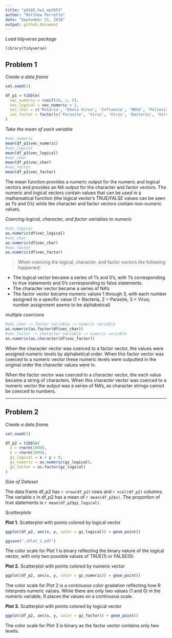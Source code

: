 ```yaml
---
title: "p8105_hw1_mp3653"
author: "Matthew Perrotta"
date: "September 21, 2018"
output: github_document
---
```

*Load tidyverse package*
```r
library(tidyverse)
```

## **Problem 1**

*Create a data frame*
```r
set.seed(1)

df_p1 = tibble(
  vec_numeric = runif(10, 1, 5),
  vec_logical = vec_numeric > 2,
  vec_char = c('Malaria', 'Ebola Virus', 'Influenza', 'MRSA', 'Poliovirus', 'Dengue', 'E. Coli', 'Measles', 'VZV', 'MERS'),
  vec_factor = factor(c('Parasite', 'Virus', 'Virus', 'Bacteria', 'Virus', 'Virus', 'Bacteria', 'Virus', 'Virus', 'Virus'))
)
```

*Take the mean of each variable*
```r
#vec_numeric
mean(df_p1$vec_numeric)
#vec_logical
mean(df_p1$vec_logical)
#vec_char
mean(df_p1$vec_char)
#vec_factor
mean(df_p1$vec_factor)
```
The mean function provides a numeric output for the numeric and logical vectors and provides an NA output for the character and factor vectors. The numeric and logical vectors contain values that can be used in a mathematical function (the logical vector's TRUE/FALSE values can be seen as 1's and 0's) while the character and factor vectors contain non-numeric values.

*Coercing logical, character, and factor variables to numeric*
```r
#vec_logical
as.numeric(df$vec_logical)
#vec_char
as.numeric(df$vec_char)
#vec_factor
as.numeric(df$vec_factor)
```
 >When coercing the logical, character, and factor vectors the following happened:
 
  * The logical vector became a series of 1's and 0's, with 1's corresponding to true statements and 0's  corresponding to false statements.
  * The character vector became a series of NA's
  * The factor vector became numeric values 1 through 3, with each number assigned to a specific value (1 = Bacteria, 2 = Parasite, 3 = Virus; number assignment seems to be alphabetical)

*multiple coercions*
```r
#vec_char -> factor variable -> numeric variable
as.numeric(as.factor(df$vec_char))
#vec_factor -> character variable -> numeric variable
as.numeric(as.character(df$vec_factor))
```
When the character vector was coerced to a factor vector, the values were assigned numeric levels by alphabetical order. When this factor vector was coerced to a numeric vector these numeric levels were outputted in the original order the character values were in.

When the factor vector was coerced to a character vector, the each value became a string of characters. When this character vector was coerced to a numeric vector the output was a series of NA's, as character strings cannot be coerced to numbers.

***
## **Problem 2**

*Create a data frame*
```r
set.seed(1)

df_p2 = tibble(
  x = rnorm(1000),
  y = rnorm(1000),
  gz_logical = x + y > 0,
  gz_numeric = as.numeric(gz_logical),
  gz_factor = as.factor(gz_logical)
)
```

*Size of Dataset*

The data frame df_p2 has `r nrow(df_p2)` rows and `r ncol(df_p2)` columns. The variable x in df_p2 has a mean of `r mean(df_p2$x)`. The proportion of true statements is `r mean(df_p2$gz_logical)`.

*Scatterplots*

**Plot 1.** Scatterplot with points colored by logical vector
```r
ggplot(df_p2, aes(x, y, color = gz_logical)) + geom_point()
```
```r
ggsave("./Plot_1.pdf")
```

The color scale for Plot 1 is binary reflecting the binary nature of the logical vector, with only two possible values of TRUE(1) or FALSE(0).


**Plot 2.** Scatterplot with points colored by numeric vector
```r
ggplot(df_p2, aes(x, y, color = gz_numeric)) + geom_point()
```

The color scale for Plot 2 is a continuous color gradation reflecting how R interprets numeric values. While there are only two values (1 and 0) in the numeric variable, R places the values on a continuous scale.


**Plot 3.** Scatterplot with points colored by logical vector
```r
ggplot(df_p2, aes(x, y, color = gz_factor)) + geom_point()
```

The color scale for Plot 3 is binary as the factor vector contains only two levels.
